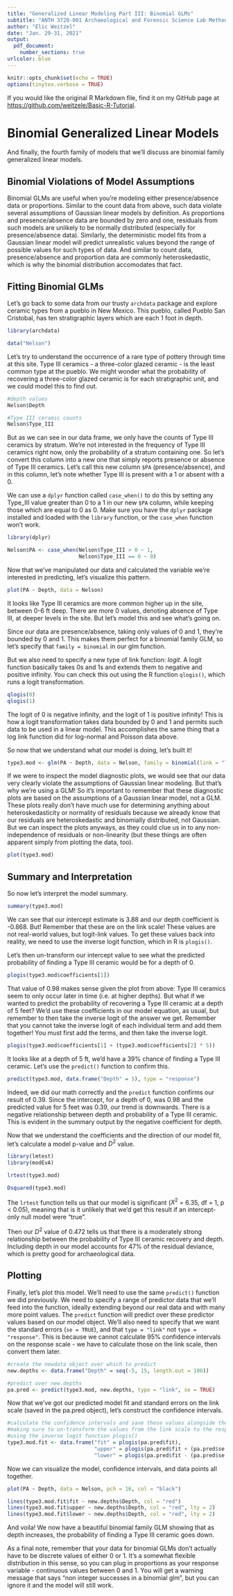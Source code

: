 ---
title: "Generalized Linear Modeling Part III: Binomial GLMs"
subtitle: "ANTH 3720-001 Archaeological and Forensic Science Lab Methods: Data Analysis with R"
author: "Elic Weitzel"
date: "Jan. 29-31, 2021"
output:
  pdf_document:
    number_sections: true
urlcolor: blue
---

```{r setup, include=FALSE}
knitr::opts_chunk$set(echo = TRUE)
options(tinytex.verbose = TRUE)
```

If you would like the original R Markdown file, find it on my GitHub page at <https://github.com/weitzele/Basic-R-Tutorial>.

\hfill\break

# Binomial Generalized Linear Models

And finally, the fourth family of models that we'll discuss are binomial family generalized linear models. 


## Binomial Violations of Model Assumptions

Binomial GLMs are useful when you're modeling either presence/absence data or proportions. Similar to the count data from above, such data violate several assumptions of Gaussian linear models by definition. As proportions and presence/absence data are bounded by zero and one, residuals from such models are unlikely to be normally distributed (especially for presence/absence data). Similarly, the deterministic model fits from a Gaussian linear model will predict unrealistic values beyond the range of possible values for such types of data. And similar to count data, presence/absence and proportion data are commonly heteroskedastic, which is why the binomial distribution accomodates that fact.


## Fitting Binomial GLMs

Let's go back to some data from our trusty `archdata` package and explore ceramic types from a pueblo in New Mexico. This pueblo, called Pueblo San Cristobal, has ten stratigraphic layers which are each 1 foot in depth.

```{r message = F}
library(archdata)

data("Nelson")
```

Let's try to understand the occurrence of a rare type of pottery through time at this site. Type III ceramics - a three-color glazed ceramic - is the least common type at the pueblo. We might wonder what the probability of recovering a three-color glazed ceramic is for each stratigraphic unit, and we could model this to find out. 

```{r}
#depth values
Nelson$Depth

#Type III ceramic counts
Nelson$Type_III
```

But as we can see in our data frame, we only have the counts of Type III ceramics by stratum. We're not interested in the frequency of Type III ceramics right now, only the probability of a stratum containing one. So let's convert this column into a new one that simply reports presence or absence of Type III ceramics. Let's call this new column `$PA` (presence/absence), and in this column, let's note whether Type III is present with a 1 or absent with a 0. 

We can use a `dplyr` function called `case_when()` to do this by setting any Type_III value greater than 0 to a 1 in our new `$PA` column, while keeping those which are equal to 0 as 0. Make sure you have the `dplyr` package installed and loaded with the `library` function, or the `case_when` function won't work.

```{r message = F}
library(dplyr)

Nelson$PA <- case_when(Nelson$Type_III > 0 ~ 1,
                       Nelson$Type_III == 0 ~ 0)
```

Now that we've manipulated our data and calculated the variable we're interested in predicting, let's visualize this pattern.

```{r}
plot(PA ~ Depth, data = Nelson)
```

It looks like Type III ceramics are more common higher up in the site, between 0-6 ft deep. There are more 0 values, denoting absence of Type III, at deeper levels in the site. But let's model this and see what's going on.

Since our data are presence/absence, taking only values of 0 and 1, they're bounded by 0 and 1. This makes them perfect for a binomial family GLM, so let's specify that `family = binomial` in our glm function. 

But we also need to specify a new type of link function: *logit*. A logit function basically takes 0s and 1s and extends them to negative and positive infinity. You can check this out using the R function `qlogis()`, which runs a logit transformation.

```{r}
qlogis(0)
qlogis(1)
```

The logit of 0 is negative infinity, and the logit of 1 is positive infinity! This is how a logit transformation takes data bounded by 0 and 1 and permits such data to be used in a linear model. This accomplishes the same thing that a log link function did for log-normal and Poisson data above.

So now that we understand what our model is doing, let's built it!

```{r}
type3.mod <- glm(PA ~ Depth, data = Nelson, family = binomial(link = "logit"))
```

If we were to inspect the model diagnostic plots, we would see that our data very clearly violate the assumptions of Gaussian linear modeling. But that's why we're using a GLM! So it's important to remember that these diagnostic plots are based on the assumptions of a Gaussian linear model, not a GLM. These plots really don't have much use for determining anything about heteroskedasticity or normality of residuals because we already know that our residuals are heteroskedastic and binomially distributed, not Gaussian. But we can inspect the plots anyways, as they could clue us in to any non-independence of residuals or non-linearity (but these things are often apparent simply from plotting the data, too).

```{r}
plot(type3.mod)
```


## Summary and Interpretation

So now let's interpret the model summary.

```{r}
summary(type3.mod)
```

We can see that our intercept estimate is 3.88 and our depth coefficient is -0.868. But! Remember that these are on the link scale! These values are not real-world values, but logit-link values. To get these values back into reality, we need to use the inverse logit function, which in R is `plogis()`.

Let's then un-transform our intercept value to see what the predicted probability of finding a Type III ceramic would be for a depth of 0.

```{r}
plogis(type3.mod$coefficients[1])
```

That value of 0.98 makes sense given the plot from above: Type III ceramics seem to only occur later in time (i.e. at higher depths). But what if we wanted to predict the probability of recovering a Type III ceramic at a depth of 5 feet? We'd use these coefficients in our model equation, as usual, but remember to then take the inverse logit of the answer we get. Remember that you cannot take the inverse logit of each individual term and add them together! You must first add the terms, and then take the inverse logit.

```{r}
plogis(type3.mod$coefficients[1] + (type3.mod$coefficients[2] * 5))
```

It looks like at a depth of 5 ft, we'd have a 39% chance of finding a Type III ceramic. Let's use the `predict()` function to confirm this.

```{r}
predict(type3.mod, data.frame("Depth" = 5), type = "response")
```

Indeed, we did our math correctly and the `predict` function confirms our result of 0.39. Since the intercept, for a depth of 0, was 0.98 and the predicted value for 5 feet was 0.39, our trend is downwards. There is a negative relationship between depth and probability of a Type III ceramic. This is evident in the summary output by the negative coefficient for depth.

Now that we understand the coefficients and the direction of our model fit, let's calculate a model p-value and $D^2$ value.

```{r message = F}
library(lmtest)
library(modEvA)

lrtest(type3.mod)

Dsquared(type3.mod)
```

The `lrtest` function tells us that our model is significant ($X^2$ = 6.35, df = 1, p < 0.05), meaning that is it unlikely that we'd get this result if an intercept-only null model were "true".

Then our $D^2$ value of 0.472 tells us that there is a moderately strong relationship between the probability of Type III ceramic recovery and depth. Including depth in our model accounts for 47% of the residual deviance, which is pretty good for archaeological data.


## Plotting

Finally, let's plot this model. We'll need to use the same `predict()` function we did previously. We need to specify a range of predictor data that we'll feed into the function, ideally extending beyond our real data and with many more point values. The `predict` function will predict over these predictor values based on our model object. We'll also need to specify that we want the standard errors (`se = TRUE`), and that `type = "link"` not `type = "response"`. This is because we cannot calculate 95% confidence intervals on the response scale - we have to calculate those on the link scale, then convert them later.

```{r}
#create the newdata object over which to predict
new.depths <- data.frame("Depth" = seq(-5, 15, length.out = 100))

#predict over new.depths
pa.pred <- predict(type3.mod, new.depths, type = "link", se = TRUE)
```

Now that we've got our predicted model fit and standard errors on the link scale (saved in the pa.pred object), let's construct the confidence intervals.

```{r}
#calculate the confidence intervals and save these values alongside the model fit
#making sure to un-transform the values from the link scale to the response scale
#using the inverse logit function plogis()
type3.mod.fit <- data.frame("fit" = plogis(pa.pred$fit),
                            "upper" = plogis(pa.pred$fit + (pa.pred$se.fit * 1.96)),
                            "lower" = plogis(pa.pred$fit - (pa.pred$se.fit * 1.96)))

```

Now we can visualize the model, confidence intervals, and data points all together.

```{r}
plot(PA ~ Depth, data = Nelson, pch = 16, col = "black")

lines(type3.mod.fit$fit ~ new.depths$Depth, col = "red")
lines(type3.mod.fit$upper ~ new.depths$Depth, col = "red", lty = 2)
lines(type3.mod.fit$lower ~ new.depths$Depth, col = "red", lty = 2)
```

And voila! We now have a beautiful binomial family GLM showing that as depth increases, the probability of finding a Type III ceramic goes down.

As a final note, remember that your data for binomial GLMs don't actually have to be discrete values of either 0 or 1. It's a somewhat flexible distribution in this sense, so you can plug in proportions as your response variable - continuous values between 0 and 1. You will get a warning message that says "non integer successes in a binomial glm", but you can ignore it and the model will still work.
